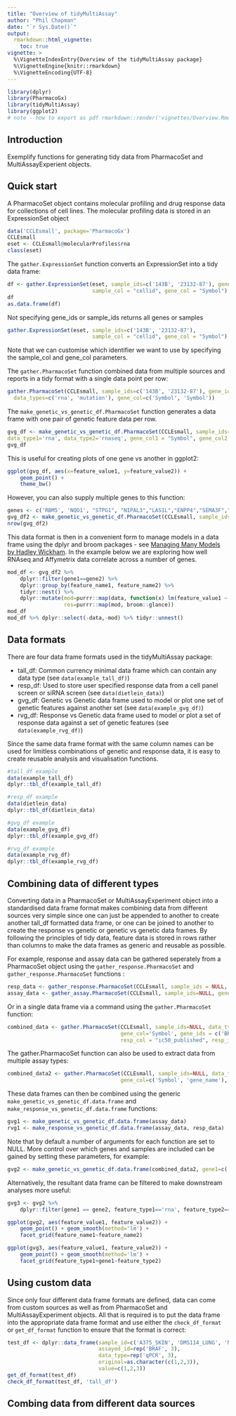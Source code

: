 ```yaml
---
title: "Overview of tidyMultiAssay"
author: "Phil Chapman"
date: "`r Sys.Date()`"
output: 
  rmarkdown::html_vignette: 
    toc: true
vignette: >
  %\VignetteIndexEntry{Overview of the tidyMultiAssay package}
  %\VignetteEngine{knitr::rmarkdown}
  %\VignetteEncoding{UTF-8}
---
```


```r
library(dplyr)
library(PharmacoGx)
library(tidyMultiAssay)
library(ggplot2)
# note - how to export as pdf rmarkdown::render('vignettes/Overview.Rmd', 'pdf_document', output_dir='~/Desktop')
```


## Introduction

Exemplify functions for generating tidy data from PharmacoSet and MultiAssayExperient objects.

## Quick start

A PharmacoSet object contains molecular profiling and drug response data for collections of cell lines.  The molecular profiling data is stored in an ExpressionSet object

```r
data('CCLEsmall', package='PharmacoGx')
CCLEsmall
eset <- CCLEsmall@molecularProfiles$rna
class(eset)
```

The `gather.ExpressionSet` function converts an ExpressionSet into a tidy data frame:

```r
df <- gather.ExpressionSet(eset, sample_ids=c('143B', '23132-87'), gene_ids=c('BRAF', 'EGFR'), 
                           sample_col = "cellid", gene_col = "Symbol")
df
as.data.frame(df)
```

Not specifying gene\_ids or sample\_ids returns all genes or samples

```r
gather.ExpressionSet(eset, sample_ids=c('143B', '23132-87'), 
                           sample_col = "cellid", gene_col = "Symbol")
```

Note that we can customise which identifier we want to use by specifying the sample\_col and gene\_col parameters.

The `gather.PharmacoSet` function combined data from multiple sources and reports in a tidy format with a single data point per row:

```r
gather.PharmacoSet(CCLEsmall, sample_ids=c('143B', '23132-87'), gene_ids=c('BRAF', 'EGFR'),
  data_types=c('rna', 'mutation'), gene_col=c('Symbol', 'Symbol'))
```

The `make_genetic_vs_genetic_df.PharmacoSet` function generates a data frame with one pair of genetic feature data per row.

```r
gvg_df <- make_genetic_vs_genetic_df.PharmacoSet(CCLEsmall, sample_ids=cellNames(CCLEsmall), gene1='RBM5', gene2='RBM5',
data_type1='rna', data_type2='rnaseq', gene_col1 = "Symbol", gene_col2 = "gene_name")
gvg_df

```

This is useful for creating plots of one gene vs another in ggplot2:

```r
ggplot(gvg_df, aes(x=feature_value1, y=feature_value2)) + 
    geom_point() + 
    theme_bw()

```

However, you can also supply multiple genes to this function:
```r
genes <- c('RBM5', 'NQO1', "STPG1", "NIPAL3","LAS1L","ENPP4","SEMA3F","CFTR")
gvg_df2 <- make_genetic_vs_genetic_df.PharmacoSet(CCLEsmall, sample_ids=cellNames(CCLEsmall), gene1=genes,  gene2=genes, data_type1='rna', data_type2='rnaseq', gene_col1 = "Symbol", gene_col2 = "gene_name")
nrow(gvg_df2)

```

This data format is then in a convenient form to manage models in a data frame using the dplyr and broom packages - see [Managing Many Models by Hadley Wickham](https://www.youtube.com/watch?v=rz3_FDVt9eg).  In the example below we are exploring how well RNAseq and Affymetrix data correlate across a number of genes.

```r
mod_df <- gvg_df2 %>%
    dplyr::filter(gene1==gene2) %>%
    dplyr::group_by(feature_name1, feature_name2) %>%
    tidyr::nest() %>%
    dplyr::mutate(mod=purrr::map(data, function(x) lm(feature_value1 ~ feature_value2, data=x)),
                  res=purrr::map(mod, broom::glance))
mod_df
mod_df %>% dplyr::select(-data,-mod) %>% tidyr::unnest()

```

## Data formats

There are four data frame formats used in the tidyMultiAssay package:

- tall\_df: Common currency minimal data frame which can contain any data type (see `data(example_tall_df)`)
- resp\_df: Used to store user specified response data from a cell panel screen or siRNA screen (see `data(dietlein_data)`)
- gvg\_df: Genetic vs Genetic data frame used to model or plot one set of genetic features against another set (see `data(example_gvg_df)`)
- rvg\_df: Response vs Genetic data frame used to model or plot a set of response data against a set of genetic features (see `data(example_rvg_df)`)

Since the same data frame format with the same column names can be used for limitless combinations of genetic and response data, it is easy to create reusable analysis and visualisation functions.  

```r
#tall_df example
data(example_tall_df)
dplyr::tbl_df(example_tall_df)

#resp_df example
data(dietlein_data)
dplyr::tbl_df(dietlein_data)

#gvg_df example
data(example_gvg_df)
dplyr::tbl_df(example_gvg_df)

#rvg_df example
data(example_rvg_df)
dplyr::tbl_df(example_rvg_df)

```

## Combining data of different types

Converting data in a PharmacoSet or MultiAssayExperiment object into a standardised data frame format makes combining data from different sources very simple since one can just be appended to another to create another tall_df formatted data frame, or one can be joined to another to create the response vs genetic or genetic vs genetic data frames.  By following the principles of tidy data, feature data is stored in rows rather than columns to make the data frames as generic and reusable as possible.  

For example, response and assay data can be gathered seperately from a PharmacoSet object using the `gather_response.PharmacoSet` and `gather_response.PharmacoSet` functions :
```r
resp_data <- gather_response.PharmacoSet(CCLEsmall, sample_ids = NULL, resp_ids = c('lapatinib', 'Erlotinib', 'PLX4720'))
assay_data <- gather_assay.PharmacoSet(CCLEsmall, sample_ids=NULL, gene_ids = c('BRAF', 'ERBB2', 'EGFR', 'NQO1'), 'rna', gene_col='Symbol')
```

Or in a single data frame via a command using the `gather.PharmacoSet` function:
```r
combined_data <- gather.PharmacoSet(CCLEsmall, sample_ids=NULL, data_types='rna', 
                                    gene_col='Symbol', gene_ids = c('BRAF', 'ERBB2', 'EGFR', 'NQO1'),
                                    resp_col = "ic50_published", resp_ids = c('lapatinib', 'Erlotinib', 'PLX4720'))
```

The gather.PharmacoSet function can also be used to extract data from multiple assay types:
```r
combined_data2 <- gather.PharmacoSet(CCLEsmall, sample_ids=NULL, data_types=c('rna', 'rnaseq'), 
                                    gene_col=c('Symbol', 'gene_name'), gene_ids = c('RBM5', 'NQO1', "STPG1", "NIPAL3","LAS1L","ENPP4","SEMA3F","CFTR"))
```


These data frames can then be combined using the generic `make_genetic_vs_genetic_df.data.frame` and `make_response_vs_genetic_df.data.frame` functions:

```r
gvg1 <- make_genetic_vs_genetic_df.data.frame(assay_data)
rvg1 <- make_response_vs_genetic_df.data.frame(assay_data, resp_data)
```

Note that by default a number of arguments for each function are set to NULL.  More control over which genes and samples are included can be gained by setting these parameters, for example:
```r
gvg2 <- make_genetic_vs_genetic_df.data.frame(combined_data2, gene1=c('RBM5', "STPG1"), gene2=c('RBM5', "STPG1"))

```

Alternatively, the resultant data frame can be filtered to make downstream analyses more useful:
```r
gvg3 <- gvg2 %>%
    dplyr::filter(gene1 == gene2, feature_type1=='rna', feature_type2=='rnaseq')

ggplot(gvg2, aes(feature_value1, feature_value2)) +
    geom_point() + geom_smooth(method='lm') +
    facet_grid(feature_name1~feature_name2)

ggplot(gvg3, aes(feature_value1, feature_value2)) +
    geom_point() + geom_smooth(method='lm') +
    facet_grid(feature_type1+gene1~feature_type2)

```

## Using custom data

Since only four different data frame formats are defined, data can come from custom sources as well as from PharmacoSet and MultiAssayExperiment objects.  All that is required is to put the data frame into the appropriate data frame format and use either the `check_df_format` or `get_df_format` function to ensure that the format is correct:

```r
test_df <- dplyr::data_frame(sample_id=c('A375_SKIN', 'DMS114_LUNG', 'NCIH1155_LUNG'),
                             assayed_id=rep('BRAF', 3),
                             data_type=rep('qPCR', 3),
                             original=as.character(c(1,2,3)),
                             value=c(1,2,3))
get_df_format(test_df)
check_df_format(test_df, 'tall_df')
```

## Combing data from different data sources
